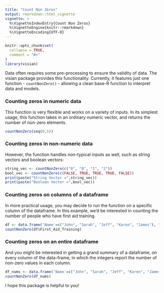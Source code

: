 ```yaml
---
title: "Count Non Zeros"
output: rmarkdown::html_vignette
vignette: >
  %\VignetteIndexEntry{Count Non Zeros}
  %\VignetteEngine{knitr::rmarkdown}
  %\VignetteEncoding{UTF-8}
---
```


```r
knitr::opts_chunk$set(
  collapse = TRUE,
  comment = "#>"
)
library(visian)

```

Data often requires some pre-processing to ensure the validity of data. The visian package provides this functionality. Currently, it features just one function - `countNonZero()` - allowing a clean base-R function to interpret data and models.

### Counting zeros in numeric data
This function is very flexible and works on a variety of inputs. In its simplest usage, this function takes in an ordinary numeric vector, and returns the number of non-zero elements. 

```r
countNonZero(seq(0,5))
```

### Counting zeros in non-numeric data
However, the function handles non-typical inputs as well, such as string vectors and boolean vectors:

```r
string_vec <- countNonZero(c("0", "0", "1", "2"))
bool_vec <- countNonZero(c(FALSE, TRUE, TRUE, TRUE, FALSE))
print(paste("String Vector =",string_vec))
print(paste("Boolean Vector =",bool_vec))
```

### Counting zeros on columns of a dataframe
In more practical usage, you may decide to run the function on a specific column of the dataframe. In this example, we'd be interested in counting the number of people who have first aid training.

```r
df <- data.frame('Name'=c("John", "Sarah", "Jeff", "Karen", "James"), "First_Aid_Training"=c(0,1,1,0,1))
countNonZero(df$First_Aid_Training)
```

### Counting zeros on an entire dataframe
And you might be interested in getting a grand summary of a dataframe, on every column of the data-frame, in which the integers report the number of non-zero values in each column.

```r
df_nums <- data.frame('Name'=c("John", "Sarah", "Jeff", "Karen", "James"), "First_Aid_Training"=c(0,1,1,0,1))
countNonZero(df_nums)
```

I hope this package is helpful to you!
